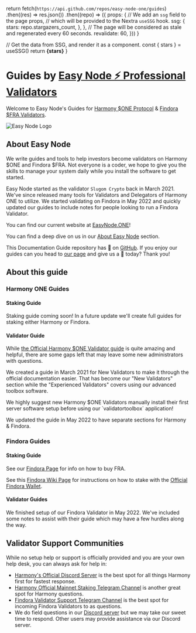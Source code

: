 
  return fetch(`https://api.github.com/repos/easy-node-one/guides`)
    .then((res) => res.json())
    .then((repo) => ({
      props: {
        // We add an `ssg` field to the page props,
        // which will be provided to the Nextra `useSSG` hook.
        ssg: {
          stars: repo.stargazers_count,
        },
      },
      // The page will be considered as stale and regenerated every 60 seconds.
      revalidate: 60,
    }))
}

  // Get the data from SSG, and render it as a component.
  const { stars } = useSSG()
  return <strong>{stars}</strong>
}

# Guides by [Easy Node ⚡ Professional Validators](https://easynode.one)
Welcome to Easy Node's Guides for [Harmony $ONE Protocol](https://harmony.one) & [Findora $FRA Validators](https://findora.org).

![Easy Node Logo](/easynode_weblogo.png)

## About Easy Node
We write guides and tools to help investors become validators on Harmony $ONE and Findora $FRA. Not everyone is a coder, we hope to give you the skills to manage your system daily while you install the software to get started.

Easy Node started as the validator `Slugom Crypto` back in March 2021. We've since released many tools for Validators and Delegators of Harmony ONE to utilize. We started validating on Findora in May 2022 and quickly updated our guides to include notes for people looking to run a Findora Validator.

You can find our current website at [EasyNode.ONE](https://easynode.one)!

You can find a deep dive on us in our [About Easy Node](/about) section.

This Documentation Guide repository has <Stars /> 🌟 on [GitHub](https://github.com/easy-node-one/guides). If you enjoy our guides can you head to [our page](https://github.com/easy-node-one/guides) and give us a 🌟 today? Thank you!

## About this guide
### Harmony ONE Guides
#### Staking Guide
Staking guide coming soon! In a future update we'll create full guides for staking either Harmony or Findora.

#### Validator Guide
While [the Official Harmony $ONE Validator guide](https://docs.harmony.one/home/network/validators) is quite amazing and helpful, there are some gaps left that may leave some new administrators with questions. 

We created a guide in March 2021 for New Validators to make it through the official documentation easier. That has become our "New Validators" section while the "Experienced Validators" covers using our advanced toolbox software.

<Callout type="error" emoji="️🚫">
    We highly suggest new Harmony $ONE Validators manually install their first server software setup before using our `validatortoolbox` application!
</Callout>

We updated the guide in May 2022 to have separate sections for Harmony & Findora.

### Findora Guides
#### Staking Guide
See our [Findora Page](https://guides.easynode.pro/findora) for info on how to buy FRA.

See this [Findora Wiki Page](https://wiki.dev.findora.org/docs/guides/staking-user-guide/) for instructions on how to stake with the [Official Findora Wallet](https://wallet.findora.org).

#### Validator Guides
We finished setup of our Findora Validator in May 2022. We've included some notes to assist with their guide which may have a few hurdles along the way.

## Validator Support Communities
While no setup help or support is officially provided and you are your own help desk, you can always ask for help in:
- [Harmony's Official Discord Server](https://harmony.one/discord) is the best spot for all things Harmony first for fastest response.
- [Harmony Official Mainnet Staking Telegram Channel](https://t.me/PangaeaVolunteers) is another great spot for Harmony questions.
- [Findora Validator Support Telegram Channel](https://t.me/findora_validators) is the best spot for incoming Findora Validators to as questions.
- We do field questions in our [Discord server](https://discord.gg/Rcz5T6D9CV) but we may take our sweet time to respond. Other users may provide assistance via our Discord server.